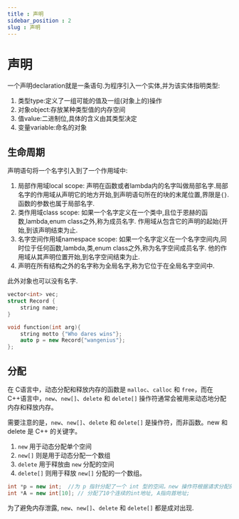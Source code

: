 ```yaml
---
title : 声明
sidebar_position : 2
slug : 声明
---
```

# 声明

一个声明declaration就是一条语句.为程序引入一个实体,并为该实体指明类型:

1. 类型type:定义了一组可能的值及一组(对象上的)操作
2. 对象object:存放某种类型值的内存空间
3. 值value:二进制位,具体的含义由其类型决定
4. 变量variable:命名的对象

## 生命周期

声明语句将一个名字引入到了一个作用域中:

1. 局部作用域local scope: 声明在函数或者lambda内的名字叫做局部名字.局部名字的作用域从声明它的地方开始,到声明语句所在的块的末尾位置,界限是`{}`. 函数的参数也属于局部名字.
2. 类作用域class scope: 如果一个名字定义在一个类中,且位于恩赫的函数,lambda,enum class之外,称为成员名字. 作用域从包含它的声明的起始\{开始,到该声明结束为止.
3. 名字空间作用域namespace scope: 如果一个名字定义在一个名字空间内,同时位于任何函数,lambda,类,enum class之外,称为名字空间成员名字. 他的作用域从其声明位置开始,到名字空间结束为止.
4. 声明在所有结构之外的名字称为全局名字,称为它位于在全局名字空间中.

此外对象也可以没有名字.

```cpp
vector<int> vec;
struct Record {
    string name;
}

void function(int arg){
    string motto {"Who dares wins"};
    auto p = new Record{"wangenius"};
};
```

## 分配

在 C语言中，动态分配和释放内存的函数是 `malloc`、`calloc` 和 `free`，而在 C++语言中，`new`、`new[]`、`delete` 和 `delete[]` 操作符通常会被用来动态地分配内存和释放内存。

需要注意的是，`new`、`new[]`、`delete` 和 `delete[]` 是操作符，而非函数。new 和 delete 是 C++ 的关键字。

1. `new` 用于动态分配单个空间
2. `new[]` 则是用于动态分配一个数组
3. `delete` 用于释放由 `new` 分配的空间
4. `delete[]` 则用于释放 `new[]` 分配的一个数组。

```cpp
int *p = new int;  //为 p 指针分配了一个 int 型的空间。new 操作符根据请求分配的数据类型来推断所需的空间大小。
int *A = new int[10]; // 分配了10个连续的int地址, A指向首地址;
```
为了避免内存泄露, `new`、`new[]`、`delete` 和 `delete[]` 都是成对出现. 